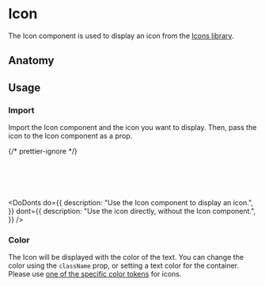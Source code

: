 
<Meta title="Icon" />

# Icon

The Icon component is used to display an icon from the
[Icons library](/docs/foundations-icons--documentation).

## Anatomy

<Canvas of={IconStories.App} />
<Controls of={IconStories.App} />

## Usage

### Import

Import the Icon component and the icon you want to display. Then, pass the icon
to the Icon component as a prop.

{/* prettier-ignore */}
```jsx
import { Icon } from "@/components/Utilities/Icon"
import { Archive } from "@/icons/app"

<Icon icon={Archive} size="md" />
```

<DoDonts
  do={{
    description: "Use the Icon component to display an icon.",
  }}
  dont={{
    description: "Use the icon directly, without the Icon component.",
  }}
/>

### Color

The Icon will be displayed with the color of the text. You can change the color
using the `className` prop, or setting a text color for the container. Please
use
[one of the specific color tokens](/docs/foundations-colors--documentation#icon)
for icons.

```jsx
<Icon icon={Archive} className="text-f1-icon-secondary" />
```
